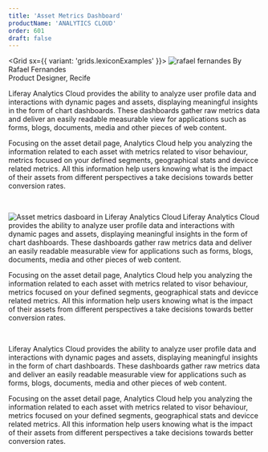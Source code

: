 ```yaml
---
title: 'Asset Metrics Dashboard'
productName: 'ANALYTICS CLOUD'
order: 601
draft: false
---
```



<Grid sx={{ variant: 'grids.lexiconExamples' }}>
	<Box>
		<Image
			margin="2px 0"
			circle
			src="/images/lexicon/headshots/fernandes-rafael.jpg"
			alt="rafael fernandes"
		/>
	</Box>
	<Box>
		By Rafael Fernandes
		<br />
		Product Designer, Recife
	</Box>
</Grid>

Liferay Analytics Cloud provides the ability to analyze user profile data and interactions with dynamic pages and assets, displaying meaningful insights in the form of chart dashboards. These dashboards gather raw metrics data and deliver an easily readable measurable view for applications such as forms, blogs, documents, media and other pieces of web content.

Focusing on the asset detail page, Analytics Cloud help you analyzing the information related to each asset with metrics related to visor behaviour, metrics focused on your defined segments, geographical stats and devicce related metrics. All this information help users knowing what is the impact of their assets from different perspectives a take decisions towards better conversion rates.

<br />

<Image
	rounded
	dropShadow
	align="left"
	size="large"
	alt="Asset metrics dasboard in Liferay Analytics Cloud"
	caption="Metrics on a Contact Form for a Support Team"
	src="/images/lexicon/examples/assetMetricsDashboard.jpg"
/>


Liferay Analytics Cloud provides the ability to analyze user profile data and interactions with dynamic pages and assets, displaying meaningful insights in the form of chart dashboards. These dashboards gather raw metrics data and deliver an easily readable measurable view for applications such as forms, blogs, documents, media and other pieces of web content.

Focusing on the asset detail page, Analytics Cloud help you analyzing the information related to each asset with metrics related to visor behaviour, metrics focused on your defined segments, geographical stats and devicce related metrics. All this information help users knowing what is the impact of their assets from different perspectives a take decisions towards better conversion rates.

<br />

Liferay Analytics Cloud provides the ability to analyze user profile data and interactions with dynamic pages and assets, displaying meaningful insights in the form of chart dashboards. These dashboards gather raw metrics data and deliver an easily readable measurable view for applications such as forms, blogs, documents, media and other pieces of web content.

Focusing on the asset detail page, Analytics Cloud help you analyzing the information related to each asset with metrics related to visor behaviour, metrics focused on your defined segments, geographical stats and devicce related metrics. All this information help users knowing what is the impact of their assets from different perspectives a take decisions towards better conversion rates.

<br />
